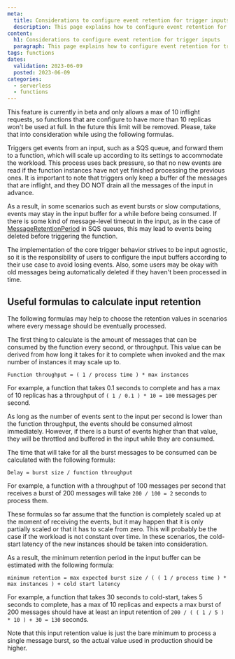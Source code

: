 ```yaml
---
meta:
  title: Considerations to configure event retention for trigger inputs
  description: This page explains how to configure event retention for trigger inputs
content:
  h1: Considerations to configure event retention for trigger inputs
  paragraph: This page explains how to configure event retention for trigger inputs
tags: functions
dates:
  validation: 2023-06-09
  posted: 2023-06-09
categories:
  - serverless
  - functions
---
```


<Message type="important">
  This feature is currently in beta and only allows a max of 10 inflight requests, so functions that are configure to have more than 10 replicas won't be used at full. In the future this limit will be removed. Please, take that into consideration while using the following formulas.
</Message>

Triggers get events from an input, such as a SQS queue, and forward them to a function, which will scale up according to its settings to accommodate the workload. This process uses back pressure, so that no new events are read if the function instances have not yet finished processing the previous ones. It is important to note that triggers only keep a buffer of the messages that are inflight, and they DO NOT drain all the messages of the input in advance.

As a result, in some scenarios such as event bursts or slow computations, events may stay in the input buffer for a while before being consumed. If there is some kind of message-level timeout in the input, as in the case of [MessageRetentionPeriod](https://docs.aws.amazon.com/AWSSimpleQueueService/latest/APIReference/API_SetQueueAttributes.html) in SQS queues, this may lead to events being deleted before triggering the function.

The implementation of the core trigger behavior strives to be input agnostic, so it is the responsibility of users to configure the input buffers according to their use case to avoid losing events. Also, some users may be okay with old messages being automatically deleted if they haven't been processed in time.


## Useful formulas to calculate input retention

The following formulas may help to choose the retention values in scenarios where every message should be eventually processed.

The first thing to calculate is the amount of messages that can be consumed by the function every second, or throughput. This value can be derived from how long it takes for it to complete when invoked and the max number of instances it may scale up to.

```
Function throughput = ( 1 / process time ) * max instances
```

For example, a function that takes 0.1 seconds to complete and has a max of 10 replicas has a throughput of `( 1 / 0.1 ) * 10 = 100` messages per second.

As long as the number of events sent to the input per second is lower than the function throughput, the events should be consumed almost immediately. However, if there is a burst of events higher than that value, they will be throttled and buffered in the input while they are consumed.

The time that will take for all the burst messages to be consumed can be calculated with the following formula:

```
Delay = burst size / function throughput
```

For example, a function with a throughput of 100 messages per second that receives a burst of 200 messages will take `200 / 100 = 2` seconds to process them.

These formulas so far assume that the function is completely scaled up at the moment of receiving the events, but it may happen that it is only partially scaled or that it has to scale from zero. This will probably be the case if the workload is not constant over time. In these scenarios, the cold-start latency of the new instances should be taken into consideration.

As a result, the minimum retention period in the input buffer can be estimated with the following formula:

```
minimum retention = max expected burst size / ( ( 1 / process time ) * max instances ) + cold start latency
```

For example, a function that takes 30 seconds to cold-start, takes 5 seconds to complete, has a max of 10 replicas and expects a max burst of 200 messages should have at least an input retention of `200 / ( ( 1 / 5 ) * 10 ) + 30 = 130` seconds.

Note that this input retention value is just the bare minimum to process a single message burst, so the actual value used in production should be higher.
